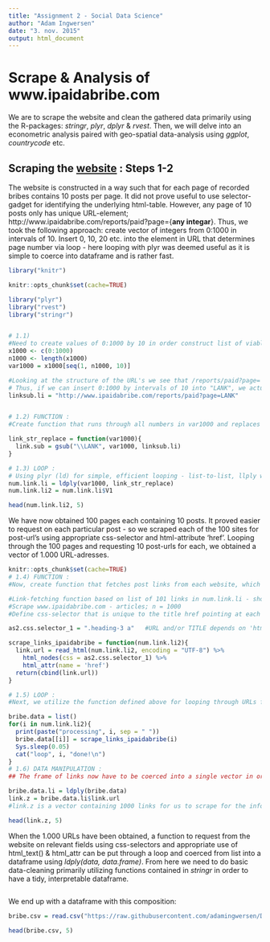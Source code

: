```yaml
---
title: "Assignment 2 - Social Data Science"
author: "Adam Ingwersen"
date: "3. nov. 2015"
output: html_document
---
```


# **Scrape & Analysis of www.ipaidabribe.com**

We are to scrape the website and clean the gathered data primarily using the R-packages: *stringr*, *plyr*, *dplyr* & *rvest*. Then, we will delve into an econometric analysis paired with geo-spatial data-analysis using *ggplot*, *countrycode* etc.

## **Scraping the [website](http://ipaidabribe.com/reports) : Steps 1-2**

The website is constructed in a way such that for each page of recorded bribes contains 10 posts per page. It did not prove useful to use selector-gadget for identifying the underlying html-table. However, any page of 10 posts only has unique URL-element; http://www.ipaidabribe.com/reports/paid?page={**any integar**}. Thus, we took the following approach: create vector of integers from 0:1000 in intervals of 10. Insert 0, 10, 20 etc. into the element in URL that determines page number via loop - here looping with plyr was deemed useful as it is simple to coerce into dataframe and is rather fast. 

```r

library("knitr")

knitr::opts_chunk$set(cache=TRUE)

library("plyr")
library("rvest")
library("stringr") 


# 1.1) 
#Need to create values of 0:1000 by 10 in order construct list of viable URLS to scrape for the appropriate css.selector for each post.
x1000 <- c(0:1000)
n1000 <- length(x1000)
var1000 = x1000[seq(1, n1000, 10)]

#Looking at the structure of the URL's we see that /reports/paid?page= defines the span for subsets of 10 posts
# Thus, if we can insert 0:1000 by intervals of 10 into "LANK", we actually have all 100 pages, each consisting of 10 posts 
linksub.li = "http://www.ipaidabribe.com/reports/paid?page=LANK"


# 1.2) FUNCTION : 
#Create function that runs through all numbers in var1000 and replaces LANK with the 0:1000 by 10s

link_str_replace = function(var1000){
  link.sub = gsub("\\LANK", var1000, linksub.li)
}

# 1.3) LOOP : 
# Using plyr (ld) for simple, efficient looping - list-to-list, llply works, but not optimally as transformations has to be made afterwards
num.link.li = ldply(var1000, link_str_replace)
num.link.li2 = num.link.li$V1

```
```r
head(num.link.li2, 5)

```

We have now obtained 100 pages each containing 10 posts. It proved easier to request on each particular post - so we scraped each of the 100 sites for post-url's using appropriate css-selector and html-attribute 'href'. Looping through the 100 pages and requesting 10 post-urls for each, we obtained a vector of 1.000 URL-adresses. 

```r
knitr::opts_chunk$set(cache=TRUE)
# 1.4) FUNCTION : 
#Now, create function that fetches post links from each website, which only has 10 posts pr. page and coerce these links into list

#Link-fetching function based on list of 101 links in num.link.li - should create 1010 new links
#Scrape www.ipaidabribe.com - articles; n = 1000
#Define css-selector that is unique to the title href pointing at each specific post

as2.css.selector_1 = ".heading-3 a"   #URL and/or TITLE depends on 'html_attr(name = href/title)'

scrape_links_ipaidabribe = function(num.link.li2){
  link.url = read_html(num.link.li2, encoding = "UTF-8") %>%
    html_nodes(css = as2.css.selector_1) %>%
    html_attr(name = 'href')
  return(cbind(link.url))
}

# 1.5) LOOP : 
#Next, we utilize the function defined above for looping through URLs for 10 links out per ingoing URL

bribe.data = list()
for(i in num.link.li2){
  print(paste("processing", i, sep = " "))
  bribe.data[[i]] = scrape_links_ipaidabribe(i)
  Sys.sleep(0.05)
  cat("loop", i, "done!\n")
}
# 1.6) DATA MANIPULATION : 
## The frame of links now have to be coerced into a single vector in order to request from each link

bribe.data.li = ldply(bribe.data)
link.z = bribe.data.li$link.url
#link.z is a vector containing 1000 links for us to scrape for the information we need

```
```r
head(link.z, 5)

```

When the 1.000 URLs have been obtained, a function to request from the website on relevant fields using css-selectors and appropriate use of html_text() & html_attr can be put through a loop and coerced from list into a dataframe using *ldply(data, data.frame)*. From here we need to do basic data-cleaning primarily utilizing functions contained in *stringr* in order to have a tidy, interpretable dataframe. 

```r

```

We end up with a dataframe with this composition:

```r
bribe.csv = read.csv("https://raw.githubusercontent.com/adamingwersen/Data.for.ass2_SDS/master/bribe.csv", sep = "\t")
```
```r
head(bribe.csv, 5)
```




```r

```


